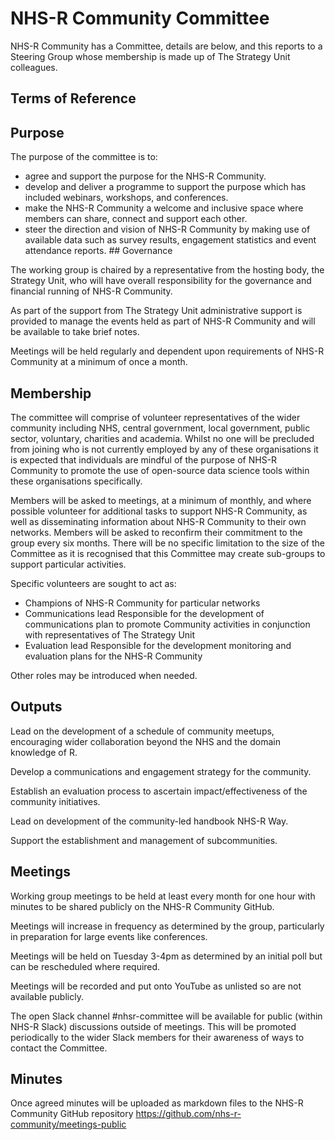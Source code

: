 # NHS-R Community Committee {.unnumbered}

NHS-R Community has a Committee, details are below, and this reports to a Steering Group whose membership is made up of The Strategy Unit colleagues.

## Terms of Reference {#committee}

## Purpose

The purpose of the committee is to:

* agree and support the purpose for the NHS-R Community.
* develop and deliver a programme to support the purpose which has included webinars, workshops, and conferences.
* make the NHS-R Community a welcome and inclusive space where members can share, connect and support each other.  
* steer the direction and vision of NHS-R Community by making use of available data such as survey results, engagement statistics and event attendance reports. 
## Governance

The working group is chaired by a representative from the hosting body, the Strategy Unit, who will have overall responsibility for the governance and financial running of NHS-R Community.

As part of the support from The Strategy Unit administrative support is provided to manage the events held as part of NHS-R Community and will be available to take brief notes. 

Meetings will be held regularly and dependent upon requirements of NHS-R Community at a minimum of once a month.

## Membership

The committee will comprise of volunteer representatives of the wider community including NHS, central government, local government, public sector, voluntary, charities and academia. Whilst no one will be precluded from joining who is not currently employed by any of these organisations it is expected that individuals are mindful of the purpose of NHS-R Community to promote the use of open-source data science tools within these organisations specifically.

Members will be asked to meetings, at a minimum of monthly, and where possible volunteer for additional tasks to support NHS-R Community, as well as disseminating information about NHS-R Community to their own networks.
Members will be asked to reconfirm their commitment to the group every six months. 
There will be no specific limitation to the size of the Committee as it is recognised that this Committee may create sub-groups to support particular activities.

Specific volunteers are sought to act as:

* Champions of NHS-R Community for particular networks
* Communications lead
Responsible for the development of communications plan to promote Community activities in conjunction with representatives of The Strategy Unit
* Evaluation lead
Responsible for the development monitoring and evaluation plans for the NHS-R Community

Other roles may be introduced when needed.

## Outputs

Lead on the development of a schedule of community meetups, encouraging wider collaboration beyond the NHS and the domain knowledge of R.

Develop a communications and engagement strategy for the community.

Establish an evaluation process to ascertain impact/effectiveness of the community initiatives.

Lead on development of the community-led handbook NHS-R Way.

Support the establishment and management of subcommunities.

## Meetings

Working group meetings to be held at least every month for one hour with minutes to be shared publicly on the NHS-R Community GitHub. 

Meetings will increase in frequency as determined by the group, particularly in preparation for large events like conferences.

Meetings will be held on Tuesday 3-4pm as determined by an initial poll but can be rescheduled where required.

Meetings will be recorded and put onto YouTube as unlisted so are not available publicly. 

The open Slack channel #nhsr-committee will be available for public (within NHS-R Slack) discussions outside of meetings. 
This will be promoted periodically to the wider Slack members for their awareness of ways to contact the Committee.

## Minutes

Once agreed minutes will be uploaded as markdown files to the NHS-R Community GitHub repository [https://github.com/nhs-r-community/meetings-public](https://github.com/nhs-r-community/meetings-public)